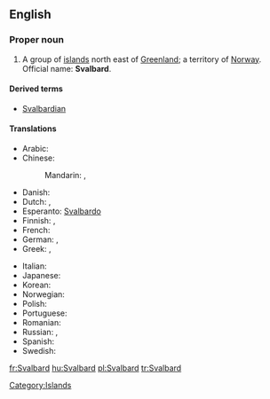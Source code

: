 ==English==
{{wikipedia}}

===Proper noun===
{{en-proper noun}}

# A group of [[island]]s north east of [[Greenland]]; a territory of [[Norway]]. Official name: '''Svalbard'''.

====Derived terms====
* [[Svalbardian]]

====Translations====
{{trans-top|islands north east of Greenland}}
* Arabic: {{t|ar|سفالبارد|m|tr=sfalbard|sc=Arab}}
* Chinese:
*: Mandarin: {{t|cmn|斯瓦爾巴|sc=Hani}},  {{t|cmn|斯瓦尔巴|tr=Sīwǎ'ěrbā|sc=Hani}}
* Danish: {{t-|da|Svalbard}}
* Dutch: {{t-|nl|Svalbard}}, {{t-|nl|Spitsbergen}}
* Esperanto: [[Svalbardo]]
* Finnish: {{t-|fi|Huippuvuoret}}, {{t-|fi|Svalbard}}
* French: {{t+|fr|Svalbard|m}}
* German: {{t-|de|Svalbard|n}},  {{t|de|Spitzbergen|n}}
* Greek: {{t|el|Σφάλμπαρ|m|tr=Sfálbar}},  {{t|el|Σβάλμπαρντ|m|tr=Sválbard}}
{{trans-mid}}
* Italian: {{t-|it|Svalbard}}
* Japanese: {{t|ja|スバールバル|tr=Subārubaru}}
* Korean: {{t|ko|스발바르|tr=Seubalbareu|sc=Kore}}
* Norwegian: {{t|no|Svalbard}}
* Polish: {{t+|pl|Svalbard|m}}
* Portuguese: {{t-|pt|Svalbard|m}}
* Romanian: {{t-|ro|Svalbard|n}}
* Russian: {{t|ru|Свальбард |m|tr=Svál'bard}},  {{t|ru|Шпицберген|m|tr=Špicbérgen}}
* Spanish: {{t-|es|Svalbard|m}}
* Swedish: {{t-|sv|Svalbard}}
{{trans-bottom}}

[[Category:Islands]]

[[fr:Svalbard]]
[[hu:Svalbard]]
[[pl:Svalbard]]
[[tr:Svalbard]]